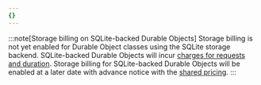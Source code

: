 ```yaml
---
{}
---
```


:::note[Storage billing on SQLite-backed Durable Objects]
Storage billing is not yet enabled for Durable Object classes using the SQLite storage backend. SQLite-backed Durable Objects will incur [charges for requests and duration](/durable-objects/platform/pricing/#compute-billing). Storage billing for SQLite-backed Durable Objects will be enabled at a later date with advance notice with the [shared pricing](/durable-objects/platform/pricing/#sqlite-storage-backend).
:::